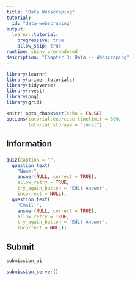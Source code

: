```yaml
---
title: "Data Webscraping"
tutorial:
  id: "data-webscraping"
output: 
  learnr::tutorial:
    progressive: true
    allow_skip: true
runtime: shiny_prerendered
description: "Chapter 3: Data -- Webscraping"
---
```


```r
library(learnr)
library(primer.tutorials)
library(tidyverse)
library(rvest)
library(png)
library(grid)

knitr::opts_chunk$set(echo = FALSE)
options(tutorial.exercise.timelimit = 600, 
        tutorial.storage = "local") 
```


## Information
###

```r
quiz(caption = "",
  question_text(
    "Name:",
    answer(NULL, correct = TRUE),
    allow_retry = TRUE,
    try_again_button = "Edit Answer",
    incorrect = NULL),
  question_text(
    "Email:",
    answer(NULL, correct = TRUE),
    allow_retry = TRUE,
    try_again_button = "Edit Answer",
    incorrect = NULL))
```


<!-- This should be a 60 to 90 minutes worth of exercises devoted to webscraping, with a big focus on the rvest package. Also need to teach some CSS and selector gadget. Resources: -->

<!-- https://rvest.tidyverse.org/ -->
<!-- https://github.com/tidyverse/rvest/blob/master/vignettes/articles/selectorgadget.Rmd -->
<!-- https://minecr.shinyapps.io/dsbox-05-moneyinpolitics/ -->
<!-- https://github.com/mdogucu/web-scrape -->


## Submit

```r
submission_ui
```

```r
submission_server()
```
